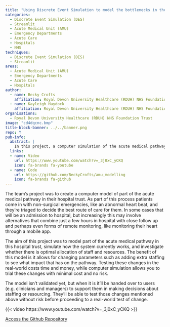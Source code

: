 ```yaml
---
title: "Using Discrete Event Simulation to model the bottlenecks in the Acute Medical Unit pathway"
categories:
  - Discrete Event Simulation (DES)
  - Streamlit
  - Acute Medical Unit (AMU)
  - Emergency Departments
  - Acute Care
  - Hospitals
  - NHS
techniques:
  - Discrete Event Simulation (DES)
  - Streamlit
areas:
  - Acute Medical Unit (AMU)
  - Emergency Departments
  - Acute Care
  - Hospitals
author:
  - name: Becky Crofts
    affiliation: Royal Devon University Healthcare (RDUH) NHS Foundation Trust
  - name: Kayleigh Haydock
    affiliation: Royal Devon University Healthcare (RDUH) NHS Foundation Trust
organisations:
  - Royal Devon University Healthcare (RDUH) NHS Foundation Trust
image: "cd4dqcnc.bmp"
title-block-banner: ../../banner.png
repo: Y
pub-info:
  abstract: |
    In this project, a computer simulation of the acute medical pathway in a Devon trust was created, along with an interactive tool allowing parameters such as the staffing levels to be changed. This allowed staff to explore the optimum levels of resourcing, enabling risk-free testing of staffing and resource changes before committing to these changes in the real-world.
  links:
  - name: Video
    url: https://www.youtube.com/watch?v=_3j0xC_yCKQ
    icon: fa-brands fa-youtube
  - name: Code
    url: https://github.com/BeckyCrofts/amu_modelling
    icon: fa-brands fa-github
---
```


The team’s project was to create a computer model of part of the acute medical pathway in their hospital trust. As part of this process patients come in with non-surgical emergencies, like an abnormal heart beat, and they’re triaged to decide the best route of care for them. In some cases that will be an admission to hospital, but increasingly this may involve alternatives that combine just a few hours in hospital with close follow up and perhaps even forms of remote monitoring, like monitoring their heart through a mobile app.

The aim of this project was to model part of the acute medical pathway in this hospital trust, simulate how the system currently works, and investigate whether there is optimal allocation of staff and resources. The benefit of this model is it allows for changing parameters such as adding extra staffing to see what impact that has on the pathway. Testing these changes in the real-world costs time and money, while computer simulation allows you to trial these changes with minimal cost and no risk.

The model isn’t validated yet, but when it is it’ll be handed over to users (e.g. clinicians and managers) to support them in making decisions about staffing or resourcing. They’ll be able to test those changes mentioned above without risk before proceeding to a real-world test of change.

{{< video https://www.youtube.com/watch?v=_3j0xC_yCKQ >}}

[Access the Github Repository](https://github.com/BeckyCrofts/amu_modelling)
